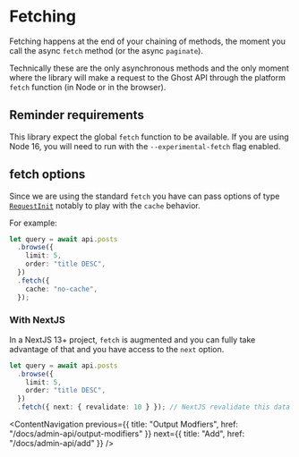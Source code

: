 # Fetching

Fetching happens at the end of your chaining of methods, the moment you call the async `fetch` method (or the async `paginate`).

Technically these are the only asynchronous methods and the only moment where the library will make a request to the Ghost API through the platform `fetch` function (in Node or in the browser).

## Reminder requirements

This library expect the global `fetch` function to be available. If you are using Node 16, you will need to run with the `--experimental-fetch` flag enabled.

## fetch options

Since we are using the standard `fetch` you have can pass options of type [`RequestInit`](https://developer.mozilla.org/en-US/docs/Web/API/fetch) notably to play with the `cache` behavior.

For example:

```ts
let query = await api.posts
  .browse({
    limit: 5,
    order: "title DESC",
  })
  .fetch({
    cache: "no-cache",
  });
```

### With NextJS

In a NextJS 13+ project, `fetch` is augmented and you can fully take advantage of that and you have access to the `next` option.

```ts
let query = await api.posts
  .browse({
    limit: 5,
    order: "title DESC",
  })
  .fetch({ next: { revalidate: 10 } }); // NextJS revalidate this data every 10 seconds at most
```

<ContentNavigation
  previous={{ title: "Output Modfiers", href: "/docs/admin-api/output-modifiers" }}
  next={{ title: "Add", href: "/docs/admin-api/add" }}
/>
